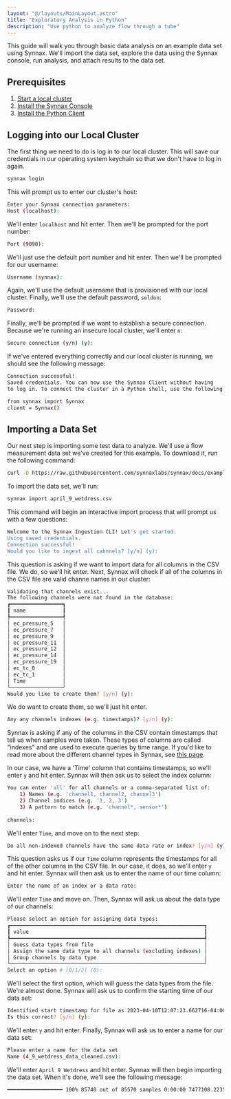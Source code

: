 ```yaml
---
layout: "@/layouts/MainLayout.astro"
title: "Exploratory Analysis in Python"
description: "Use python to analyze flow through a tube"
---
```


This guide will walk you through basic data analysis on an example data set using Synnax.
We'll import the data set, explore the data using the Synnax console, run analysis, and
attach results to the data set.

## Prerequisites

1. [Start a local cluster](/deploy/get-started)
2. [Install the Synnax Console](/console/install)
2. [Install the Python Client](/client/python/install)

## Logging into our Local Cluster

The first thing we need to do is log in to our local cluster. This will save our 
credentials in our operating system keychain so that we don't have to log in again.

```bash
synnax login
```

This will prompt us to enter our cluster's host:

```bash
Enter your Synnax connection parameters:
Host (localhost): 
```

We'll enter `localhost` and hit enter. Then we'll be prompted for the port number:

```bash
Port (9090):
```

We'll just use the default port number and hit enter. Then we'll be prompted for our username:

```bash
Username (synnax):
```

Again, we'll use the default username that is provisioned with our local cluster. Finally,
we'll use the default password, `seldon`:

```bash
Password:
```

Finally, we'll be prompted if we want to establish a secure connection. Because we're
running an insecure local cluster, we'll enter `n`:

```bash
Secure connection (y/n) (y):
```

If we've entered everything correctly and our local cluster is running, we should see
the following message:

```bash
Connection successful!
Saved credentials. You can now use the Synnax Client without having 
to log in. To connect the cluster in a Python shell, use the following:

from synnax import Synnax
client = Synnax()
```

## Importing a Data Set

Our next step is importing some test data to analyze. We'll use a flow measurement data
set we've created for this example. To download it, run the following command:

```bash
curl -O https://raw.githubusercontent.com/synnaxlabs/synnax/docs/examples/april_9_wetdress.csv
```

To import the data set, we'll run:

```bash
synnax import april_9_wetdress.csv
```

This command will begin an interactive import process that will prompt us with a few 
questions:

```bash
Welcome to the Synnax Ingestion CLI! Let's get started.
Using saved credentials.
Connection successful!
Would you like to ingest all cahnnels? [y/n] (y):
```

This question is asking if we want to import data for all columns in the CSV file. We do,
so we'll hit enter. Next, Synnax will check if all of the columns in the CSV file are
valid channe names in our cluster:

```bash
Validating that channels exist...
The following channels were not found in the database:
┏━━━━━━━━━━━━━━━━━┓
┃ name            ┃
┡━━━━━━━━━━━━━━━━━┩
│ ec_pressure_5   │
│ ec_pressure_7   │
│ ec_pressure_9   │
│ ec_pressure_11  │
│ ec_pressure_12  │
│ ec_pressure_14  │
│ ec_pressure_19  │
│ ec_tc_0         │
│ ec_tc_1         │
│ Time            │
└─────────────────┘
Would you like to create them? [y/n] (y):
```

We do want to create them, so we'll just hit enter. 

```bash
Any any channels indexes (e.g. timestamps)? [y/n] (y):
```

Synnax is asking if any of the columns in the CSV contain timestamps that tell us when
samples were taken. These types of columns are called "indexes" and are used to execute
queries by time range. If you'd like to read more about the different channel types in
Synnax, see [this page](/concepts/channels).

In our case, we have a 'Time' column that contains timestamps, so we'll enter `y` and hit
enter. Synnax will then ask us to select the index column:

```bash
You can enter 'all' for all channels or a comma-separated list of:
    1) Names (e.g. 'channel1, channel2, channel3')
    2) Channel indices (e.g. '1, 2, 3')
    3) A pattern to match (e.g. 'channel*, sensor*')
    
channels: 
```

We'll enter `Time`, and move on to the next step:

```bash
Do all non-indexed channels have the same data rate or index? [y/n] (y): 
```

This question asks us if our `Time` column represents the timestamps for all of the other
columns in the CSV file. In our case, it does, so we'll enter `y` and hit enter. Synnax
will then ask us to enter the name of our time column:

```bash
Enter the name of an index or a data rate: 
```

We'll enter `Time` and move on. Then, Synnax will ask us about the data type of our
channels:

```bash
Please select an option for assigning data types:
┏━━━━━━━━━━━━━━━━━━━━━━━━━━━━━━━━━━━━━━━━━━━━━━━━━━━━━━━━━━━━━━━┓
┃ value                                                         ┃
┡━━━━━━━━━━━━━━━━━━━━━━━━━━━━━━━━━━━━━━━━━━━━━━━━━━━━━━━━━━━━━━━┩
│ Guess data types from file                                    │
│ Assign the same data type to all channels (excluding indexes) │
│ Group channels by data type                                   │
└───────────────────────────────────────────────────────────────┘
Select an option # [0/1/2] (0): 
```

We'll select the first option, which will guess the data types from the file. 
We're almost done. Synnax will ask us to confirm the starting time of our data set:

```bash
Identified start timestamp for file as 2023-04-10T12:07:23.662716-04:00.
Is this correct? [y/n] (y): 
```

We'll enter `y` and hit enter. Finally, Synnax will ask us to enter a name for our data
set:

```bash
Please enter a name for the data set
Name (4_9_wetdress_data_cleaned.csv): 
```

We'll enter `April 9 Wetdress` and hit enter. Synnax will then begin importing the data
set. When it's done, we'll see the following message:

```bash
━━━━━━━━━━━━━━━━━━ 100% 85740 out of 85570 samples 0:00:00 7477108.2235981515 samples/s
```
